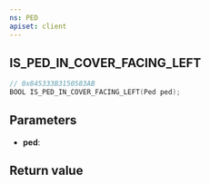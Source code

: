 ```yaml
---
ns: PED
apiset: client
---
```

## IS_PED_IN_COVER_FACING_LEFT

```c
// 0x845333B3150583AB
BOOL IS_PED_IN_COVER_FACING_LEFT(Ped ped);
```


## Parameters
* **ped**:

## Return value